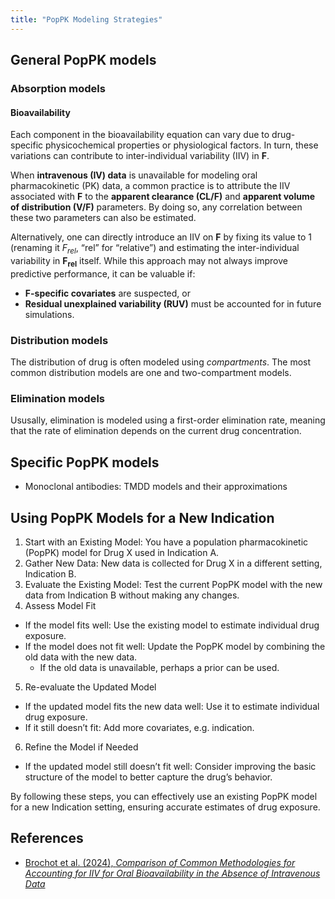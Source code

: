 ```yaml
---
title: "PopPK Modeling Strategies"
---
```


:::{.callout-caution title="Under construction"}
:::

## General PopPK models

### Absorption models

#### Bioavailability

Each component in the bioavailability equation can vary due to drug-specific physicochemical properties or physiological factors.
In turn, these variations can contribute to inter-individual variability (IIV) in **F**.

When **intravenous (IV) data** is unavailable for modeling oral pharmacokinetic (PK) data, a common practice is to attribute the IIV associated with **F** to the **apparent clearance (CL/F)** and **apparent volume of distribution (V/F)** parameters.
By doing so, any correlation between these two parameters can also be estimated.

Alternatively, one can directly introduce an IIV on **F** by fixing its value to 1 (renaming it *F~rel~*, "rel" for "relative") and estimating the inter-individual variability in **F~rel~** itself.
While this approach may not always improve predictive performance, it can be valuable if:

- **F-specific covariates** are suspected, or  
- **Residual unexplained variability (RUV)** must be accounted for in future simulations.

### Distribution models

The distribution of drug is often modeled using *compartments*.
The most common distribution models are one and two-compartment models.

### Elimination models

Ususally, elimination is modeled using a first-order elimination rate, meaning that the rate of elimination depends on the current drug concentration.

## Specific PopPK models

* Monoclonal antibodies: TMDD models and their approximations

## Using PopPK Models for a New Indication

1. Start with an Existing Model: You have a population pharmacokinetic (PopPK) model for Drug X used in Indication A.
2. Gather New Data: New data is collected for Drug X in a different setting, Indication B.
3. Evaluate the Existing Model: Test the current PopPK model with the new data from Indication B without making any changes.
4. Assess Model Fit
  * If the model fits well: Use the existing model to estimate individual drug exposure.
  * If the model does not fit well: Update the PopPK model by combining the old data with the new data.
    * If the old data is unavailable, perhaps a prior can be used.
5. Re-evaluate the Updated Model
  * If the updated model fits the new data well: Use it to estimate individual drug exposure.
  * If it still doesn’t fit: Add more covariates, e.g. indication.
6. Refine the Model if Needed
  * If the updated model still doesn’t fit well: Consider improving the basic structure of the model to better capture the drug’s behavior.

By following these steps, you can effectively use an existing PopPK model for a new Indication setting, ensuring accurate estimates of drug exposure.

## References

* [Brochot et al. (2024), *Comparison of Common Methodologies for Accounting for IIV for Oral Bioavailability in the Absence of Intravenous Data*](https://www.page-meeting.org/default.asp?abstract=11260)

::: {#refs}
:::
